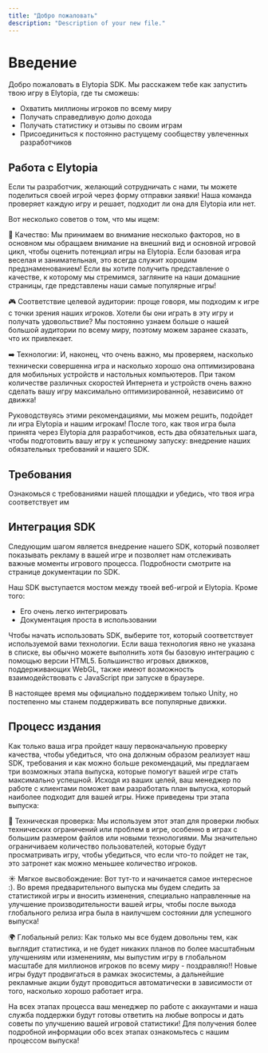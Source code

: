 ```yaml
---
title: "Добро пожаловать"
description: "Description of your new file."
---
```


# Введение

Добро пожаловать в Elytopia SDK. Мы расскажем тебе как запустить твою игру в Elytopia, где ты сможешь:

- Охватить миллионы игроков по всему миру
- Получать справедливую долю дохода
- Получать статистику и отзывы по своим играм
- Присоединиться к постоянно растущему сообществу увлеченных разработчиков

## Работа с Elytopia

Если ты разработчик, желающий сотрудничать с нами, ты можете поделиться своей игрой через форму отправки заявки\! Наша команда проверяет каждую игру и решает, подходит ли она для Elytopia или нет.

Вот несколько советов о том, что мы ищем:

🏅 Качество: Мы принимаем во внимание несколько факторов, но в основном мы обращаем внимание на внешний вид и основной игровой цикл, чтобы оценить потенциал игры на Elytopia. Если базовая игра веселая и занимательная, это всегда служит хорошим предзнаменованием\! Если вы хотите получить представление о качестве, к которому мы стремимся, загляните на наши домашние страницы, где представлены наши самые популярные игры\!

🎮 Соответствие целевой аудитории: проще говоря, мы подходим к игре с точки зрения наших игроков. Хотели бы они играть в эту игру и получать удовольствие? Мы постоянно узнаем больше о нашей большой аудитории по всему миру, поэтому можем заранее сказать, что их привлекает.

➡️ Технологии: И, наконец, что очень важно, мы проверяем, насколько технически совершенна игра и насколько хорошо она оптимизирована для мобильных устройств и настольных компьютеров. При таком количестве различных скоростей Интернета и устройств очень важно сделать вашу игру максимально оптимизированной, независимо от движка\!  

Руководствуясь этими рекомендациями, мы можем решить, подойдет ли игра Elytopia и нашим игрокам\! После того, как твоя игра была принята через Elytopia для разработчиков, есть два обязательных шага, чтобы подготовить вашу игру к успешному запуску: внедрение наших обязательных требований и нашего SDK.

## Требования

Ознакомься с требованиями нашей площадки и убедись, что твоя игра соответствует им

## Интеграция SDK

Следующим шагом является внедрение нашего SDK, который позволяет показывать рекламу в вашей игре и позволяет нам отслеживать важные моменты игрового процесса. Подробности смотрите на странице документации по SDK.

Наш SDK выступается мостом между твоей веб-игрой и Elytopia. Кроме того:

- Его очень легко интегрировать
- Документация проста в использовании

Чтобы начать использовать SDK, выберите тот, который соответствует используемой вами технологии. Если ваша технология явно не указана в списке, вы обычно можете выполнить хотя бы базовую интеграцию с помощью версии HTML5. Большинство игровых движков, поддерживающих WebGL, также имеют возможность взаимодействовать с JavaScript при запуске в браузере.

В настоящее время мы официально поддерживем только Unity, но постепенно мы станем поддерживать все популярные движки.

## Процесс издания

Как только ваша игра пройдет нашу первоначальную проверку качества, чтобы убедиться, что она должным образом реализует наш SDK, требования и как можно больше рекомендаций, мы предлагаем три возможных этапа выпуска, которые помогут вашей игре стать максимально успешной. Исходя из ваших целей, ваш менеджер по работе с клиентами поможет вам разработать план выпуска, который наиболее подходит для вашей игры. Ниже приведены три этапа выпуска:

🔧 Техническая проверка: Мы используем этот этап для проверки любых технических ограничений или проблем в игре, особенно в играх с большим размером файлов или новыми технологиями. Мы значительно ограничиваем количество пользователей, которые будут просматривать игру, чтобы убедиться, что если что-то пойдет не так, это затронет как можно меньшее количество игроков.

☀️ Мягкое высвобождение: Вот тут-то и начинается самое интересное :). Во время предварительного выпуска мы будем следить за статистикой игры и вносить изменения, специально направленные на улучшение производительности вашей игры, чтобы после выхода глобального релиза игра была в наилучшем состоянии для успешного выпуска\!

🌍 Глобальный релиз: Как только мы все будем довольны тем, как выглядит статистика, и не будет никаких планов по более масштабным улучшениям или изменениям, мы выпустим игру в глобальном масштабе для миллионов игроков по всему миру - поздравляю\!\! Новые игры будут продвигаться в рамках экосистемы, а дальнейшие рекламные акции будут проводиться автоматически в зависимости от того, насколько хорошо работает игра.

На всех этапах процесса ваш менеджер по работе с аккаунтами и наша служба поддержки будут готовы ответить на любые вопросы и дать советы по улучшению вашей игровой статистики\! Для получения более подробной информации обо всех этапах ознакомьтесь с нашим процессом выпуска\!